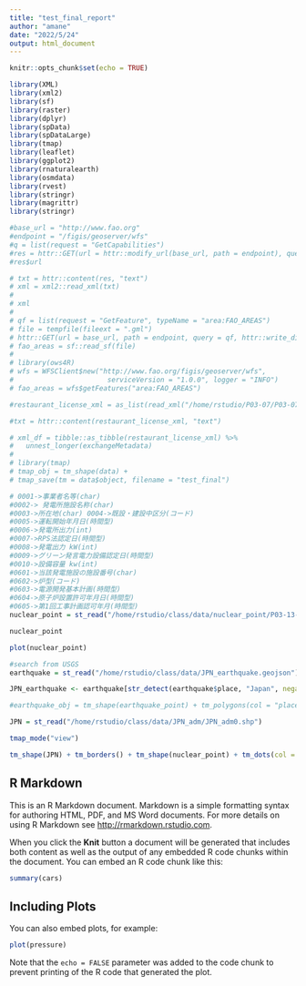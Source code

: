 ```yaml
---
title: "test_final_report"
author: "amane"
date: "2022/5/24"
output: html_document
---
```


```r
knitr::opts_chunk$set(echo = TRUE)
```

```r
library(XML)
library(xml2)
library(sf)
library(raster)
library(dplyr)
library(spData)
library(spDataLarge)
library(tmap)
library(leaflet)
library(ggplot2)
library(rnaturalearth)
library(osmdata)
library(rvest)
library(stringr)
library(magrittr)
library(stringr)
```

```r
#base_url = "http://www.fao.org"
#endpoint = "/figis/geoserver/wfs"
#q = list(request = "GetCapabilities")
#res = httr::GET(url = httr::modify_url(base_url, path = endpoint), query = q)
#res$url

# txt = httr::content(res, "text")
# xml = xml2::read_xml(txt)
# 
# xml
# 
# qf = list(request = "GetFeature", typeName = "area:FAO_AREAS")
# file = tempfile(fileext = ".gml")
# httr::GET(url = base_url, path = endpoint, query = qf, httr::write_disk(file))
# fao_areas = sf::read_sf(file)
# 
# library(ows4R)
# wfs = WFSClient$new("http://www.fao.org/figis/geoserver/wfs",
#                       serviceVersion = "1.0.0", logger = "INFO")
# fao_areas = wfs$getFeatures("area:FAO_AREAS")
```

```r

#restaurant_license_xml = as_list(read_xml("/home/rstudio/P03-07/P03-07.xml"))

#txt = httr::content(restaurant_license_xml, "text")

# xml_df = tibble::as_tibble(restaurant_license_xml) %>%
#   unnest_longer(exchangeMetadata)
# 
# library(tmap)
# tmap_obj = tm_shape(data) + 
# tmap_save(tm = data$object, filename = "test_final")
```

```r
# 0001->事業者名等(char)
#0002-> 発電所施設名称(char)
#0003->所在地(char) 0004->既設・建設中区分(コード)
#0005->運転開始年月日(時間型)
#0006->発電所出力(int)
#0007->RPS法認定日(時間型)
#0008->発電出力 kW(int)
#0009->グリーン発言電力設備認定日(時間型)
#0010->設備容量 kw(int)
#0601->当該発電施設の施設番号(char)
#0602->炉型(コード)
#0603->電源開発基本計画(時間型)
#0604->原子炉設置許可年月日(時間型)
#0605->第1回工事計画認可年月(時間型)
nuclear_point = st_read("/home/rstudio/class/data/nuclear_point/P03-13-g_NuclearPowerPlant.shp")

nuclear_point

plot(nuclear_point)

#search from USGS
earthquake = st_read("/home/rstudio/class/data/JPN_earthquake.geojson")

JPN_earthquake <- earthquake[str_detect(earthquake$place, "Japan", negate = FALSE), ]

#earthquake_obj = tm_shape(earthquake_point) + tm_polygons(col = "place")

JPN = st_read("/home/rstudio/class/data/JPN_adm/JPN_adm0.shp")

tmap_mode("view")

tm_shape(JPN) + tm_borders() + tm_shape(nuclear_point) + tm_dots(col = "red") + tm_shape(JPN_earthquake) + tm_dots() + tm_scale_bar() + tm_symbols(col = "black", border.col = "white", size = "mag")
```


## R Markdown

This is an R Markdown document. Markdown is a simple formatting syntax for authoring HTML, PDF, and MS Word documents. For more details on using R Markdown see <http://rmarkdown.rstudio.com>.

When you click the **Knit** button a document will be generated that includes both content as well as the output of any embedded R code chunks within the document. You can embed an R code chunk like this:


```r
summary(cars)
```

## Including Plots

You can also embed plots, for example:

```r
plot(pressure)
```

Note that the `echo = FALSE` parameter was added to the code chunk to prevent printing of the R code that generated the plot.
